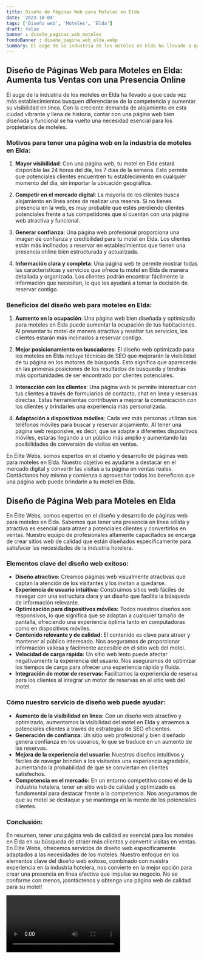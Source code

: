 ```yaml
---
title: Diseño de Páginas Web para Moteles en Elda
date: '2023-10-04'
tags: ['Diseño web', 'Moteles', 'Elda']
draft: false
banner : diseño_paginas_web_moteles
fondoBanner : diseño_pagina_web_elda.webp
summary: El auge de la industria de los moteles en Elda ha llevado a que cada vez más establecimientos busquen diferenciarse de la competencia y aumentar su visibilidad en línea. Con la creciente demanda de alojamiento en esta ciudad vibrante y llena de historia, contar con una página web bien diseñada y funcional se ha vuelto una necesidad esencial para los propietarios de moteles.
---
```


## Diseño de Páginas Web para Moteles en Elda: Aumenta tus Ventas con una Presencia Online

El auge de la industria de los moteles en Elda ha llevado a que cada vez más establecimientos busquen diferenciarse de la competencia y aumentar su visibilidad en línea. Con la creciente demanda de alojamiento en esta ciudad vibrante y llena de historia, contar con una página web bien diseñada y funcional se ha vuelto una necesidad esencial para los propietarios de moteles.

### Motivos para tener una página web en la industria de moteles en Elda:

1. **Mayor visibilidad**: Con una página web, tu motel en Elda estará disponible las 24 horas del día, los 7 días de la semana. Esto permite que potenciales clientes encuentren tu establecimiento en cualquier momento del día, sin importar la ubicación geográfica. 

2. **Competir en el mercado digital**: La mayoría de los clientes busca alojamiento en línea antes de realizar una reserva. Si no tienes presencia en la web, es muy probable que estés perdiendo clientes potenciales frente a tus competidores que sí cuentan con una página web atractiva y funcional.

3. **Generar confianza**: Una página web profesional proporciona una imagen de confianza y credibilidad para tu motel en Elda. Los clientes están más inclinados a reservar en establecimientos que tienen una presencia online bien estructurada y actualizada.

4. **Información clara y completa**: Una página web te permite mostrar todas las características y servicios que ofrece tu motel en Elda de manera detallada y organizada. Los clientes podrán encontrar fácilmente la información que necesitan, lo que les ayudará a tomar la decisión de reservar contigo.

### Beneficios del diseño web para moteles en Elda:

1. **Aumento en la ocupación**: Una página web bien diseñada y optimizada para moteles en Elda puede aumentar la ocupación de tus habitaciones. Al presentar tu motel de manera atractiva y resaltar tus servicios, los clientes estarán más inclinados a reservar contigo.

2. **Mejor posicionamiento en buscadores**: El diseño web optimizado para los moteles en Elda incluye técnicas de SEO que mejorarán la visibilidad de tu página en los motores de búsqueda. Esto significa que aparecerás en las primeras posiciones de los resultados de búsqueda y tendrás más oportunidades de ser encontrado por clientes potenciales.

3. **Interacción con los clientes**: Una página web te permite interactuar con tus clientes a través de formularios de contacto, chat en línea y reservas directas. Estas herramientas contribuyen a mejorar la comunicación con los clientes y brindarles una experiencia más personalizada.

4. **Adaptación a dispositivos móviles**: Cada vez más personas utilizan sus teléfonos móviles para buscar y reservar alojamiento. Al tener una página web responsive, es decir, que se adapte a diferentes dispositivos móviles, estarás llegando a un público más amplio y aumentando las posibilidades de conversión de visitas en ventas.

En Élite Webs, somos expertos en el diseño y desarrollo de páginas web para moteles en Elda. Nuestro objetivo es ayudarte a destacar en el mercado digital y convertir las visitas a tu página en ventas reales. Contáctanos hoy mismo y comienza a aprovechar todos los beneficios que una página web puede brindarle a tu motel en Elda.

<GifSeo />

<Cta />

## Diseño de Página Web para Moteles en Elda

En Élite Webs, somos expertos en el diseño y desarrollo de páginas web para moteles en Elda. Sabemos que tener una presencia en línea sólida y atractiva es esencial para atraer a potenciales clientes y convertirlos en ventas. Nuestro equipo de profesionales altamente capacitados se encarga de crear sitios web de calidad que están diseñados específicamente para satisfacer las necesidades de la industria hotelera.

### Elementos clave del diseño web exitoso:

- **Diseño atractivo:** Creamos páginas web visualmente atractivas que captan la atención de los visitantes y los invitan a quedarse.
- **Experiencia de usuario intuitiva:** Construimos sitios web fáciles de navegar con una estructura clara y un diseño que facilita la búsqueda de información relevante.
- **Optimización para dispositivos móviles:** Todos nuestros diseños son responsivos, lo que significa que se adaptan a cualquier tamaño de pantalla, ofreciendo una experiencia óptima tanto en computadoras como en dispositivos móviles.
- **Contenido relevante y de calidad:** El contenido es clave para atraer y mantener al público interesado. Nos aseguramos de proporcionar información valiosa y fácilmente accesible en el sitio web del motel.
- **Velocidad de carga rápida:** Un sitio web lento puede afectar negativamente la experiencia del usuario. Nos aseguramos de optimizar los tiempos de carga para ofrecer una experiencia rápida y fluida.
- **Integración de motor de reservas:** Facilitamos la experiencia de reserva para los clientes al integrar un motor de reservas en el sitio web del motel.

### Cómo nuestro servicio de diseño web puede ayudar:

- **Aumento de la visibilidad en línea:** Con un diseño web atractivo y optimizado, aumentamos la visibilidad del motel en Elda y atraemos a potenciales clientes a través de estrategias de SEO eficientes.
- **Generación de confianza:** Un sitio web profesional y bien diseñado genera confianza en los usuarios, lo que se traduce en un aumento de las reservas.
- **Mejora de la experiencia del usuario:** Nuestros diseños intuitivos y fáciles de navegar brindan a los visitantes una experiencia agradable, aumentando la probabilidad de que se conviertan en clientes satisfechos.
- **Competencia en el mercado:** En un entorno competitivo como el de la industria hotelera, tener un sitio web de calidad y optimizado es fundamental para destacar frente a la competencia. Nos aseguramos de que su motel se destaque y se mantenga en la mente de los potenciales clientes.

### Conclusión:

En resumen, tener una página web de calidad es esencial para los moteles en Elda en su búsqueda de atraer más clientes y convertir visitas en ventas. En Élite Webs, ofrecemos servicios de diseño web específicamente adaptados a las necesidades de los moteles. Nuestro enfoque en los elementos clave del diseño web exitoso, combinado con nuestra experiencia en la industria hotelera, nos convierte en la mejor opción para crear una presencia en línea efectiva que impulse su negocio. No se conforme con menos, ¡contáctenos y obtenga una página web de calidad para su motel!

<Video />

<CtaBot job='Moteles' city='Elda'/>

<Gmaps query='Elda+españa+maps' />